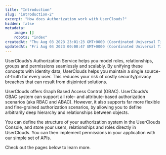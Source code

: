 ```yaml
---
title: "Introduction"
slug: "introduction-2"
excerpt: "How does Authorization work with UserClouds?"
hidden: false
metadata:
    image: []
    robots: "index"
createdAt: "Thu Aug 03 2023 23:01:23 GMT+0000 (Coordinated Universal Time)"
updatedAt: "Fri Aug 04 2023 00:00:47 GMT+0000 (Coordinated Universal Time)"
---
```


UserClouds’s Authorization Service helps you model roles, relationships, groups and permissions seamlessly and scalably. By unifying these concepts with identity data, UserClouds helps you maintain a single source-of-truth for every user. This reduces your risk of costly security/privacy breaches that can result from disjointed solutions.

UserClouds offers Graph Based Access Control (GBAC). UserClouds’s GBAC system can support all role- and attribute-based authorization scenarios (aka RBAC and ABAC). However, it also supports far more flexible and fine-grained authorization scenarios, by allowing you to define arbitrarily deep hierarchy and relationships between objects.

You can define the structure of your authorization system in the UserClouds Console, and store your users, relationships and roles directly in UserClouds. You can then implement permissions in your application with our simple set of APIs.

Check out the pages below to learn more.
